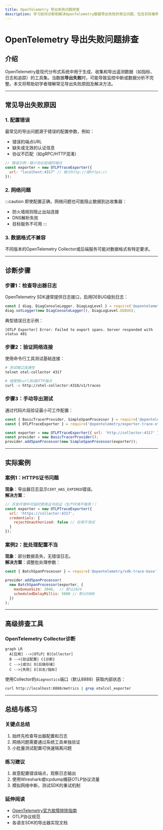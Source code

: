 ```yaml
---
title: OpenTelemetry 导出失败问题排查
description: 学习如何诊断和解决OpenTelemetry数据导出失败的常见问题，包含实际案例和代码示例。
---
```


# OpenTelemetry 导出失败问题排查

## 介绍

OpenTelemetry是现代分布式系统中用于生成、收集和导出遥测数据（如指标、日志和追踪）的工具集。当数据**导出失败**时，可能导致监控中断或数据分析不完整。本文将帮助初学者理解常见导出失败原因及解决方法。

---

## 常见导出失败原因

### 1. 配置错误
最常见的导出问题源于错误的配置参数，例如：
- 错误的端点URL
- 缺失或无效的认证信息
- 协议不匹配（如gRPC/HTTP混淆）

```javascript
// 错误示例：缺少协议前缀的端点
const exporter = new OTLPTraceExporter({
  url: "localhost:4317" // 缺少http://或https://
});
```

### 2. 网络问题
:::caution
即使配置正确，网络问题也可能阻止数据到达收集器：
- 防火墙规则阻止出站连接
- DNS解析失败
- 目标服务不可用
:::

### 3. 数据格式不兼容
不同版本的OpenTelemetry Collector或后端服务可能对数据格式有特定要求。

---

## 诊断步骤

### 步骤1：检查导出器日志
OpenTelemetry SDK通常提供日志接口，启用DEBUG级别日志：

```javascript
const { diag, DiagConsoleLogger, DiagLogLevel } = require('@opentelemetry/api');
diag.setLogger(new DiagConsoleLogger(), DiagLogLevel.DEBUG);
```

典型错误日志示例：
```
[OTLP Exporter] Error: Failed to export spans. Server responded with status 401
```

### 步骤2：验证网络连接
使用命令行工具测试基础连接：

```bash
# 测试端口连通性
telnet otel-collector 4317

# 或使用curl测试HTTP端点
curl -v http://otel-collector:4318/v1/traces
```

### 步骤3：手动导出测试
通过代码片段验证最小可工作配置：

```javascript
const { BasicTracerProvider, SimpleSpanProcessor } = require('@opentelemetry/sdk-trace-base');
const { OTLPTraceExporter } = require('@opentelemetry/exporter-trace-otlp-grpc');

const exporter = new OTLPTraceExporter({ url: 'http://collector:4317' });
const provider = new BasicTracerProvider();
provider.addSpanProcessor(new SimpleSpanProcessor(exporter));
```

---

## 实际案例

### 案例1：HTTPS证书问题
**现象**：导出器日志显示`CERT_HAS_EXPIRED`错误。<br />
**解决方案**：
```javascript
// 开发环境中可临时禁用证书验证（生产环境不推荐！）
const exporter = new OTLPTraceExporter({
  url: 'https://collector:4317',
  credentials: {
    rejectUnauthorized: false // 仅用于测试
  }
});
```

### 案例2：批处理配置不当
**现象**：部分数据丢失，无错误日志。<br />
**解决方案**：调整批处理参数：
```javascript
const { BatchSpanProcessor } = require('@opentelemetry/sdk-trace-base');

provider.addSpanProcessor(
  new BatchSpanProcessor(exporter, {
    maxQueueSize: 2048,  // 默认1024
    scheduledDelayMillis: 5000 // 默认5000
  })
);
```

---

## 高级排查工具

### OpenTelemetry Collector诊断
```mermaid
graph LR
  A[应用] -->|OTLP| B[Collector]
  B -->|验证配置| C{诊断}
  C -->|成功| D[后端存储]
  C -->|失败| E[日志/指标]
```

使用Collector的`diagnostics`端口（默认8888）获取内部状态：

```bash
curl http://localhost:8888/metrics | grep otelcol_exporter
```

---

## 总结与练习

### 关键点总结
1. 始终先检查导出器配置和日志
2. 网络问题需要通过系统工具单独验证
3. 小批量测试配置可快速隔离问题

### 练习建议
1. 故意配置错误端点，观察日志输出
2. 使用Wireshark或tcpdump捕获OTLP协议流量
3. 模拟网络中断，测试SDK的重试机制

### 延伸阅读
- [OpenTelemetry官方故障排除指南](https://opentelemetry.io/docs/concepts/faq/)
- OTLP协议规范
- 各语言SDK的导出器实现文档